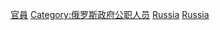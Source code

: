 [[Category:俄羅斯政府|官員]]
[[Category:俄罗斯政府公职人员|Category:俄罗斯政府公职人员]]
[[Category:欧洲各国政府官员|Russia]]
[[Category:亚洲各国政府官员|Russia]]